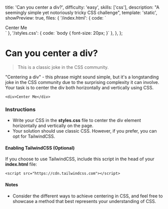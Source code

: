   title: 'Can you center a div?',
  difficulty: 'easy',
  skills: ['css'],
  description: "A seemingly simple yet notoriously tricky CSS challenge",
  template: 'static',
  showPreview: true,
  files: {
    '/index.html': {
      code: `<!DOCTYPE html>
<html>

<head>
  <title>Parcel Sandbox</title>
  <meta charset="UTF-8" />
  <link rel="stylesheet" href="/styles.css" />
</head>

<body>
  <div>Center Me</div>
</body>

</html>`
},
    '/styles.css': {
      code: `body {
      font-size: 20px;
    }`
    },
  },
};

# Can you center a div?

> This is a classic joke in the CSS community.

"Centering a div" - this phrase might sound simple, but it's a longstanding joke in the CSS community due to the surprising complexity it can involve. Your task is to center the div both horizontally and vertically using CSS.

```
<div>Center Me</div>
```

### Instructions

- Write your CSS in the **styles.css** file to center the div element horizontally and vertically on the page.
- Your solution should use classic CSS. However, if you prefer, you can opt for TailwindCSS.

#### Enabling TailwindCSS (Optional)

If you choose to use TailwindCSS, include this script in the head of your **index.html** file:

```
<script src="https://cdn.tailwindcss.com"></script>
```

#### Notes

- Consider the different ways to achieve centering in CSS, and feel free to showcase a method that best represents your understanding of CSS.
